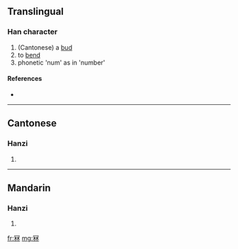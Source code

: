 ==Translingual==

===Han character===
{{Han char|rn=14|rad=冖|as=08|sn=10|four=|canj=月木木 (BDD)}}

# (Cantonese) a [[bud]]
# to [[bend]]
# phonetic 'num' as in 'number'

====References====
* {{Han ref|kx=0131.011|hdz=80010.070|uh=51A7|ud=20903}}

----

==Cantonese==

===Hanzi===
{{yue-hanzi|jyut=|y=lam1, nam1}}

# {{defn|Cantonese}}

----

==Mandarin==

===Hanzi===
{{cmn-hanzi|pin=|wg=}}

# {{defn|Mandarin}}

[[fr:冧]]
[[mg:冧]]